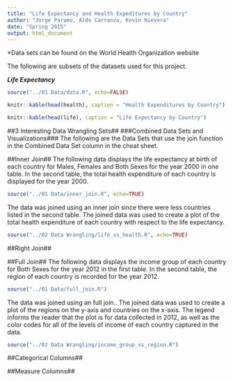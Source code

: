 ```yaml
---
title: "Life Expectancy and Health Expeditures by Country"
author: "Jorge Paramo, Aldo Carranza, Kevin Nievera"
date: "Spring 2015"
output: html_document
---
```

*Data sets can be found on the World Health Organization website

The following are subsets of the datasets used for this project.

***Life Expectancy***
```r
source("../01 Data/data.R", echo=FALSE)
```

```r
knitr::kable(head(health), caption = "Health Expenditures by Country")
```

```r
knitr::kable(head(life), caption = "Life Expectancy by Country")
```


##3 Interesting Data Wrangling Sets##
###Combined Data Sets and Visualizations###
The following are the Data Sets that use the join function in the Combined Data Set column in the cheat sheet.

##Inner Join##
The following data displays the life expectancy at birth of each country for Males, Females and Both Sexes for the year 2000 in one table. In the second table, the total health expenditure of each country is displayed for the year 2000.  
```r
source("../01 Data/inner_join.R", echo=TRUE)
```

The data was joined using an inner join since there were less countries listed in the second table. The joined data was used to create a plot of the total health expenditure of each country with respect to the life expectancy.
```r
source("../02 Data Wrangling/life_vs_health.R", echo=TRUE)
```

##Right Join##

##Full Join##
The following data displays the income group of each country for Both Sexes for the year 2012 in the first table. In the second table, the region of each country is recorded for the year 2012.  
```r
source("../01 Data/full_join.R")
```

The data was joined using an full join.. The joined data was used to create a plot of the regions on the y-axis and countries on the x-axis. The legend informs the reader that the plot is for data collected in 2012, as well as the color codes for all of the levels of income of each country captured in the data.
```r
source("../02 Data Wrangling/income_group_vs_region.R")
```

##Categorical Columns##

##Measure Columns##

```r

```
